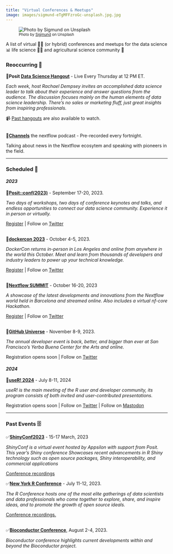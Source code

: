 ```yaml
---
title: "Virtual Conferences & Meetups"
image: images/sigmund-eTgMFFzroGc-unsplash.jpg.jpg
---
```


![~Photo by [Sigmund](https://unsplash.com/photos/eTgMFFzroGc) on Unsplash~](images/sigmund-eTgMFFzroGc-unsplash.jpg)

A list of virtual 🧑‍💻 (or hybrid) conferences and meetups for the data science 📊 life science 🧪🧬 and agricultural science community 🌾

### Reoccurring 🔁

📌**Posit [Data Science Hangout](https://posit.co/data-science-hangout/)** - Live Every Thursday at 12 PM ET.

*Each week, host Rachael Dempsey invites an accomplished data science leader to talk about their experience and answer questions from the audience. The discussion focuses mainly on the human elements of data science leadership. There's no sales or marketing fluff, just great insights from inspiring professionals.*

📹 [Past hangouts](https://posit.co/past-hangouts/) are also available to watch.\
\

📌[**Channels**](https://www.nextflow.io/podcasts.html) the nextflow podcast - Pre-recorded every fortnight.

Talking about news in the Nextflow ecosytem and speaking with pioneers in the field.

------------------------------------------------------------------------

### Scheduled 📆

#### *2023*

📌[**Posit::conf(2023)**](https://posit.co/conference/) - September 17-20, 2023*.*

*Two days of workshops, two days of conference keynotes and talks, and endless opportunities to connect our data science community. Experience it in person or virtually.*

[Register](https://reg.conf.posit.co/flow/posit/positconf23/reg/login) \| Follow on [Twitter](https://twitter.com/posit_pbc)\
\

📌[**dockercon 2023**](https://www.dockercon.com/) - October 4-5, 2023.

*DockerCon returns in-person in Los Angeles and online from anywhere in the world this October. Meet and learn from thousands of developers and industry leaders to power up your technical knowledge.*

[Register](https://www.dockercon.com/2023/begin) \| Follow on [Twitter](https://twitter.com/Docker)\
\

📌[**Nextflow SUMMIT**](https://summit.nextflow.io/) - October 16-20, 2023

*A showcase of the latest developments and innovations from the Nextflow world held in Barcelona and streamed online. Also includes a virtual nf-core Hackathon.*

[Register](https://summit.nextflow.io/purchase/) \| Follow on [Twitter](https://twitter.com/SeqeraLabs)\
\

📌[**GitHub Universe**](https://githubuniverse.com/) - November 8-9, 2023.

*The annual developer event is back, better, and bigger than ever at San Francisco's Yerba Buena Center for the Arts and online.*

Registration opens soon \| Follow on [Twitter](https://twitter.com/githubuniverse)

#### *2024*

📌[**useR! 2024**](https://www.r-project.org/conferences/) - July 8-11, 2024

*useR! is the main meeting of the R user and developer community, its program consists of both invited and user-contributed presentations.*

Registration opens soon \| Follow on [Twitter](https://twitter.com/_useRconf) \| Follow on [Mastodon](https://mastodon.social/@useR_conf)

------------------------------------------------------------------------

### Past Events 🗄️

✅[**ShinyConf2023**](https://shinyconf.appsilon.com/) - 15-17 March, 2023

*ShinyConf is a virtual event hosted by Appsilon with support from Posit. This year's Shiny conference Showcases recent advancements in R Shiny technology such as open source packages, Shiny interoperability, and commercial applications*

[Conference recordings](https://www.youtube.com/playlist?list=PLexAKolMzPcriOdeLwoMxQOyHRnMguEv4)\

✅[**New York R Conference**](https://rstats.ai/nyr.html) - July 11-12, 2023.

*The R Conference hosts one of the most elite gatherings of data scientists and data professionals who come together to explore, share, and inspire ideas, and to promote the growth of open source ideals.*

[Conference recordings.](https://www.landeranalytics.com/post/nyr-2023-recap)\
\

✅[**Bioconductor Conference**](https://bioc2023.bioconductor.org/), August 2-4, 2023.

*Bioconductor conference highlights current developments within and beyond the Bioconductor project.*
